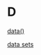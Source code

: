 # D {-}

[data()](https://linkedin-learning.pxf.io/rwkly_dataSets)

[data sets](https://linkedin-learning.pxf.io/rwkly_dataSets)
